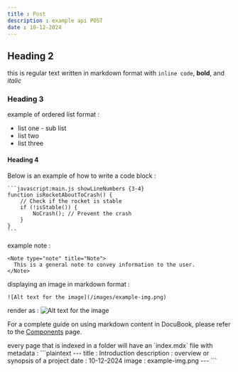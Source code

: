 ```yaml
---
title : Post
description : example api POST
date : 10-12-2024
---
```


## Heading 2

this is regular text written in markdown format with `inline code`, **bold**, and *italic*

### Heading 3

example of ordered list format :

- list one
        - sub list
- list two
- list three

#### Heading 4

Below is an example of how to write a code block :

````plaintext
```javascript:main.js showLineNumbers {3-4}
function isRocketAboutToCrash() {
    // Check if the rocket is stable
    if (!isStable()) {
        NoCrash(); // Prevent the crash
    }
}
```
````

example note :
```plaintext
<Note type="note" title="Note">
  This is a general note to convey information to the user.
</Note>
```

displaying an image in markdown format :

```plaintext
![Alt text for the image](/images/example-img.png)
```

render as :
![Alt text for the image](/images/example-img.png)

For a complete guide on using markdown content in DocuBook, please refer to the [Components](https://docubook.pro/docs/components) page.

<Note type="warning" title="Warning">
  every page that is indexed in a folder will have an `index.mdx` file with metadata :
  ```plaintext
---
title : Introduction
description : overview or synopsis of a project
date : 10-12-2024
image : example-img.png
---
  ```
</Note>